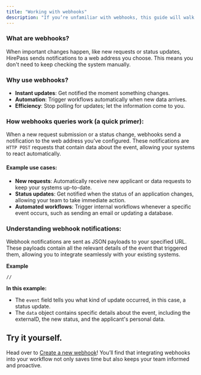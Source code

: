 ```yaml
---
title: "Working with webhooks"
description: "If you’re unfamiliar with webhooks, this guide will walk you through the essentials."
---
```


### What are webhooks?

When important changes happen, like new requests or status updates, HirePass sends notifications to a web address you choose. This means you don't need to keep checking the system manually.

### Why use webhooks?

- **Instant updates**: Get notified the moment something changes.
- **Automation**: Trigger workflows automatically when new data arrives.
- **Efficiency**: Stop polling for updates; let the information come to you.

### How webhooks **queries work** (a quick primer):

When a new request submission or a status change, webhooks send a notification to the web address you’ve configured. These notifications are `HTTP POST` requests that contain data about the event, allowing your systems to react automatically.

#### Example use cases:

- **New requests**: Automatically receive new applicant or data requests to keep your systems up-to-date.
- **Status updates**: Get notified when the status of an application changes, allowing your team to take immediate action.
- **Automated workflows**: Trigger internal workflows whenever a specific event occurs, such as sending an email or updating a database.

### Understanding webhook notifications:

Webhook notifications are sent as JSON payloads to your specified URL. These payloads contain all the relevant details of the event that triggered them, allowing you to integrate seamlessly with your existing systems.

**Example**

```
//
```

**In this example:**

- The `event` field tells you what kind of update occurred, in this case, a status update.
- The `data` object contains specific details about the event, including the externalD, the new status, and the applicant's personal data.

## Try it yourself.

Head over to [Create a new webhook](https://docs.hirepass.com/webhooks/create-a-new-webhook)\! You’ll find that integrating webhooks into your workflow not only saves time but also keeps your team informed and proactive.